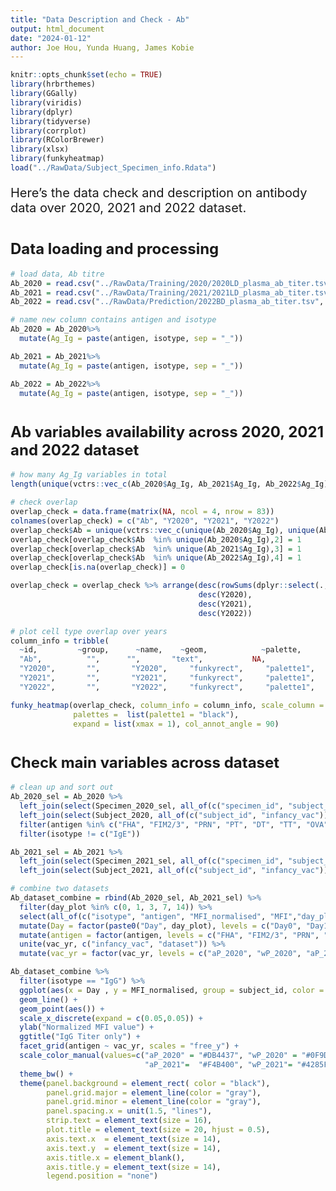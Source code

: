 ```yaml
---
title: "Data Description and Check - Ab"
output: html_document
date: "2024-01-12"
author: Joe Hou, Yunda Huang, James Kobie
---
```


```r
knitr::opts_chunk$set(echo = TRUE)
library(hrbrthemes)
library(GGally)
library(viridis)
library(dplyr)
library(tidyverse)
library(corrplot)
library(RColorBrewer)
library(xlsx)
library(funkyheatmap)
load("../RawData/Subject_Specimen_info.Rdata")
```

<div style="font-size:20px;">
  Here's the data check and description on antibody data over 2020, 2021 and 2022 dataset. 
</div>

# <span style="font-size:24px;"> Data loading and processing </span>

```r
# load data, Ab titre
Ab_2020 = read.csv("../RawData/Training/2020/2020LD_plasma_ab_titer.tsv", sep = "\t")
Ab_2021 = read.csv("../RawData/Training/2021/2021LD_plasma_ab_titer.tsv", sep = "\t")
Ab_2022 = read.csv("../RawData/Prediction/2022BD_plasma_ab_titer.tsv", sep = "\t")

# name new column contains antigen and isotype
Ab_2020 = Ab_2020%>% 
  mutate(Ag_Ig = paste(antigen, isotype, sep = "_"))

Ab_2021 = Ab_2021%>% 
  mutate(Ag_Ig = paste(antigen, isotype, sep = "_"))

Ab_2022 = Ab_2022%>% 
  mutate(Ag_Ig = paste(antigen, isotype, sep = "_"))
```

# <span style="font-size:24px;">Ab variables availability across 2020, 2021 and 2022 dataset </span>

```r
# how many Ag_Ig variables in total
length(unique(vctrs::vec_c(Ab_2020$Ag_Ig, Ab_2021$Ag_Ig, Ab_2022$Ag_Ig)))

# check overlap
overlap_check = data.frame(matrix(NA, ncol = 4, nrow = 83))
colnames(overlap_check) = c("Ab", "Y2020", "Y2021", "Y2022")
overlap_check$Ab = unique(vctrs::vec_c(unique(Ab_2020$Ag_Ig), unique(Ab_2021$Ag_Ig)))
overlap_check[overlap_check$Ab  %in% unique(Ab_2020$Ag_Ig),2] = 1
overlap_check[overlap_check$Ab  %in% unique(Ab_2021$Ag_Ig),3] = 1
overlap_check[overlap_check$Ab  %in% unique(Ab_2022$Ag_Ig),4] = 1
overlap_check[is.na(overlap_check)] = 0

overlap_check = overlap_check %>% arrange(desc(rowSums(dplyr::select(., Y2020, Y2021, Y2022) == 1)),
                                          desc(Y2020),
                                          desc(Y2021),
                                          desc(Y2022))
```

```r
# plot cell type overlap over years
column_info = tribble(
  ~id,         ~group,      ~name,    ~geom,            ~palette,           ~options,
  "Ab",          "",      "",       "text",           NA,                     list(hjust = 1, width = 8),
  "Y2020",       "",       "Y2020",     "funkyrect",     "palette1",          list(),
  "Y2021",       "",       "Y2021",     "funkyrect",     "palette1",          list(),
  "Y2022",       "",       "Y2022",     "funkyrect",     "palette1",          list())

funky_heatmap(overlap_check, column_info = column_info, scale_column = FALSE, 
              palettes =  list(palette1 = "black"), 
              expand = list(xmax = 1), col_annot_angle = 90)
```

# <span style="font-size:24px;">Check main variables across dataset </span>

```r
# clean up and sort out
Ab_2020_sel = Ab_2020 %>% 
  left_join(select(Specimen_2020_sel, all_of(c("specimen_id", "subject_id", "dataset", "day_plot"))), by = "specimen_id") %>%
  left_join(select(Subject_2020, all_of(c("subject_id", "infancy_vac"))), by = "subject_id") %>%
  filter(antigen %in% c("FHA", "FIM2/3", "PRN", "PT", "DT", "TT", "OVA")) %>%
  filter(isotype != c("IgE"))

Ab_2021_sel = Ab_2021 %>% 
  left_join(select(Specimen_2021_sel, all_of(c("specimen_id", "subject_id", "dataset", "day_plot"))), by = "specimen_id") %>%
  left_join(select(Subject_2021, all_of(c("subject_id", "infancy_vac"))), by = "subject_id")

# combine two datasets
Ab_dataset_combine = rbind(Ab_2020_sel, Ab_2021_sel) %>% 
  filter(day_plot %in% c(0, 1, 3, 7, 14)) %>% 
  select(all_of(c("isotype", "antigen", "MFI_normalised", "MFI","day_plot", "subject_id", "infancy_vac", "dataset"))) %>%
  mutate(Day = factor(paste0("Day", day_plot), levels = c("Day0", "Day1", "Day3", "Day7", "Day14"))) %>%
  mutate(antigen = factor(antigen, levels = c("FHA", "FIM2/3", "PRN", "PT", "DT", "TT", "OVA"))) %>%
  unite(vac_yr, c("infancy_vac", "dataset")) %>%
  mutate(vac_yr = factor(vac_yr, levels = c("aP_2020", "wP_2020", "aP_2021", "wP_2021")))
```


```r
Ab_dataset_combine %>%
  filter(isotype == "IgG") %>% 
  ggplot(aes(x = Day , y = MFI_normalised, group = subject_id, color = vac_yr)) +
  geom_line() +
  geom_point(aes()) +
  scale_x_discrete(expand = c(0.05,0.05)) + 
  ylab("Normalized MFI value") +
  ggtitle("IgG Titer only") +
  facet_grid(antigen ~ vac_yr, scales = "free_y") + 
  scale_color_manual(values=c("aP_2020" = "#DB4437", "wP_2020" = "#0F9D58",  
                              "aP_2021"=  "#F4B400", "wP_2021"= "#4285F4")) + 
  theme_bw() + 
  theme(panel.background = element_rect( color = "black"),
        panel.grid.major = element_line(color = "gray"),
        panel.grid.minor = element_line(color = "gray"),
        panel.spacing.x = unit(1.5, "lines"),
        strip.text = element_text(size = 16),
        plot.title = element_text(size = 20, hjust = 0.5),
        axis.text.x  = element_text(size = 14),
        axis.text.y  = element_text(size = 14),
        axis.title.x = element_blank(),
        axis.title.y = element_text(size = 14),
        legend.position = "none")
```